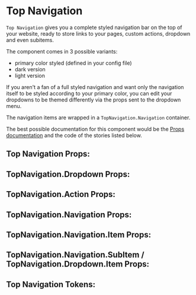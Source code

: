 


# Top Navigation

`Top Navigation` gives you a complete styled navigation bar on the top of your website, ready to store links to your pages, custom actions, dropdown and even subitems.

The component comes in 3 possible variants:
 - primary color styled (defined in your config file)
 - dark version
 - light version

If you aren't a fan of a full styled navigation and want only the navigation itself to be styled according to your primary color, you can edit your dropdowns to be
themed differently via the props sent to the dropdown menu.

The navigation items are wrapped in a `TopNavigation.Navigation` container.

The best possible documentation for this component would be the [Props documentation](#top-navigation-props)
and the code of the stories listed below.

<Stories includePrimary />

## Top Navigation Props:

<ArgsTable of={TopNavigation} />

## TopNavigation.Dropdown Props:

<ArgsTable of={TopNavigation.Dropdown} />

## TopNavigation.Action Props:

<ArgsTable of={TopNavigation.Action} />

## TopNavigation.Navigation Props:

<ArgsTable of={TopNavigation.Navigation} />

## TopNavigation.Navigation.Item Props:

<ArgsTable of={TopNavigationNavigation.Item} />

## TopNavigation.Navigation.SubItem / TopNavigation.Dropdown.Item Props:

<ArgsTable of={TopNavigationNavigation.SubItem} />

## Top Navigation Tokens:
<ThemeTokens component="TopNavigation"/>
